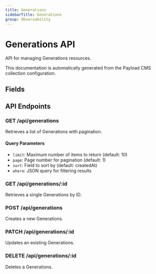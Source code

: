 ```yaml
---
title: Generations
sidebarTitle: Generations
group: Observability
---
```



# Generations API

API for managing Generations resources.

<Callout type="info">
  This documentation is automatically generated from the Payload CMS collection configuration.
</Callout>


## Fields

<TSDoc code="interface Generations {
  action?: string;
  settings?: string;
  request?: Record<string, any>;
  response?: Record<string, any>;
  error?: Record<string, any>;
  status?: 'success' | 'error';
  duration?: number;
  processingMode?: 'realtime' | 'batch';
  batch?: string;
}" />




## API Endpoints

### GET /api/generations
Retrieves a list of Generations with pagination.

#### Query Parameters
- `limit`: Maximum number of items to return (default: 10)
- `page`: Page number for pagination (default: 1)
- `sort`: Field to sort by (default: createdAt)
- `where`: JSON query for filtering results

### GET /api/generations/:id
Retrieves a single Generations by ID.

### POST /api/generations
Creates a new Generations.

### PATCH /api/generations/:id
Updates an existing Generations.

### DELETE /api/generations/:id
Deletes a Generations.

